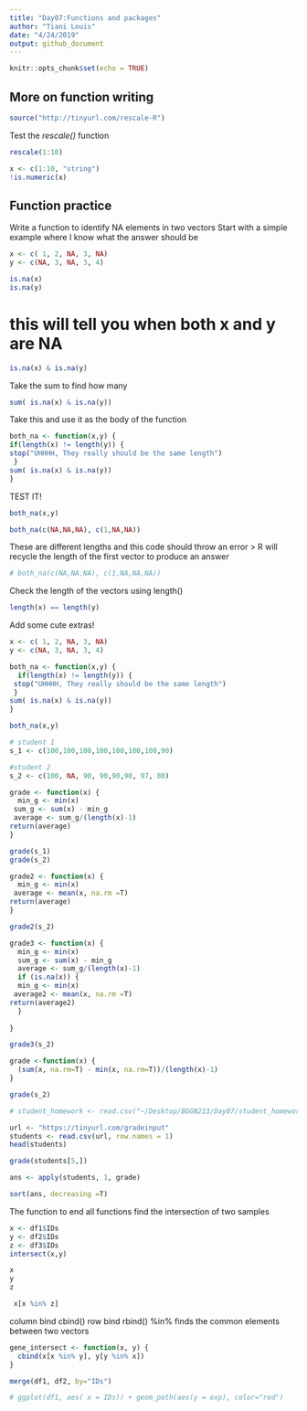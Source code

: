 ```yaml
---
title: "Day07:Functions and packages"
author: "Tiani Louis"
date: "4/24/2019"
output: github_document 
---
```



```r
knitr::opts_chunk$set(echo = TRUE)
```
## More on function writing 
```r
source("http://tinyurl.com/rescale-R")
```

Test the *rescale()* function
```r
rescale(1:10)
```

```r
x <- c(1:10, "string")
!is.numeric(x)
```
## Function practice
Write a function to identify NA elements in two vectors
Start with a simple example where I know what the answer should be 
```r
x <- c( 1, 2, NA, 3, NA)
y <- c(NA, 3, NA, 3, 4)
```
```r
is.na(x)
is.na(y)
```
# this will tell you when both x and y are NA

```r
is.na(x) & is.na(y)
```
Take the sum to find how many 
```r
sum( is.na(x) & is.na(y))
```

Take this and use it as the body of the function 
```r
both_na <- function(x,y) {
if(length(x) != length(y)) {
stop("UHHHH, They really should be the same length")
 }
sum( is.na(x) & is.na(y))  
}
```

TEST IT!
```r
both_na(x,y)
```
```r
both_na(c(NA,NA,NA), c(1,NA,NA))

```
These are different lengths and this code should throw an error > R will recycle the length of the first vector to produce an answer
```r
# both_na(c(NA,NA,NA), c(1,NA,NA,NA))
```
Check the length of the vectors using length()
```r
length(x) == length(y)
```
Add some cute extras!

```r
x <- c( 1, 2, NA, 3, NA)
y <- c(NA, 3, NA, 3, 4)

both_na <- function(x,y) {
  if(length(x) != length(y)) {
 stop("UHHHH, They really should be the same length")
 }
sum( is.na(x) & is.na(y))  
}

both_na(x,y)
```
```r
# student 1
s_1 <- c(100,100,100,100,100,100,100,90)

#student 2
s_2 <- c(100, NA, 90, 90,90,90, 97, 80)
```

```r
grade <- function(x) {
  min_g <- min(x)
 sum_g <- sum(x) - min_g
 average <- sum_g/(length(x)-1)
return(average)
}
```

```r
grade(s_1)
grade(s_2)
```
```r
grade2 <- function(x) {
  min_g <- min(x)
 average <- mean(x, na.rm =T)
return(average)
}
```


```r
grade2(s_2)

```
```r
grade3 <- function(x) {
  min_g <- min(x)
  sum_g <- sum(x) - min_g
  average <- sum_g/(length(x)-1)
  if (is.na(x)) {
  min_g <- min(x)
 average2 <- mean(x, na.rm =T)
return(average2)
  }
 
}
```

```r
grade3(s_2)
```
```r
grade <-function(x) {
  (sum(x, na.rm=T) - min(x, na.rm=T))/(length(x)-1)
}
```


```r
grade(s_2)
```
```r
# student_homework <- read.csv("~/Desktop/BGGN213/Day07/student_homework.csv")
```

```r
url <- "https://tinyurl.com/gradeinput"
students <- read.csv(url, row.names = 1)
head(students)
```
```r
grade(students[5,])
```
```r
ans <- apply(students, 1, grade)
```

```r
sort(ans, decreasing =T)
```
The function to end all functions 
find the intersection of two samples
```r
x <- df1$IDs
y <- df2$IDs
z <- df3$IDs
intersect(x,y)


```
```r
x
y
z

 x[x %in% z]
```
column bind cbind() row bind rbind()
%in% finds the common elements between two vectors 
```r
gene_intersect <- function(x, y) {
  cbind(x[x %in% y], y[y %in% x])
}
```

```r
merge(df1, df2, by="IDs")
```


```r
# ggplot(df1, aes( x = IDs)) + geom_path(aes(y = exp), color="red")

```
